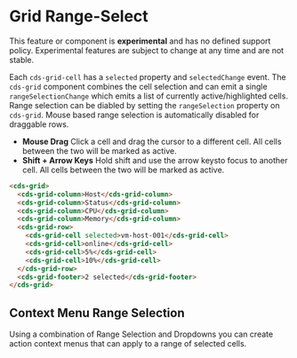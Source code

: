 
<Meta title="Data Grid (Preview)/Range Select" />

# Grid Range-Select

<cds-alert-group status="danger" cds-layout="m-b:lg">
  <cds-alert>
    This feature or component is <strong>experimental</strong> and has no defined support policy. Experimental features
    are subject to change at any time and are not stable.
  </cds-alert>
</cds-alert-group>

Each `cds-grid-cell` has a `selected` property and `selectedChange` event. The `cds-grid` component
combines the cell selection and can emit a single `rangeSelectionChange` which emits a list of currently
active/highlighted cells. Range selection can be diabled by setting the `rangeSelection` property on `cds-grid`. Mouse based
range selection is automatically disabled for draggable rows.

- **Mouse Drag** Click a cell and drag the cursor to a different cell. All cells between the two will be marked as active.
- **Shift + Arrow Keys** Hold shift and use the arrow keysto focus to another cell. All cells between the two will be marked as active.

<Story id="stories-grid--range-select" />

```html
<cds-grid>
  <cds-grid-column>Host</cds-grid-column>
  <cds-grid-column>Status</cds-grid-column>
  <cds-grid-column>CPU</cds-grid-column>
  <cds-grid-column>Memory</cds-grid-column>
  <cds-grid-row>
    <cds-grid-cell selected>vm-host-001</cds-grid-cell>
    <cds-grid-cell>online</cds-grid-cell>
    <cds-grid-cell>5%</cds-grid-cell>
    <cds-grid-cell>10%</cds-grid-cell>
  </cds-grid-row>
  <cds-grid-footer>2 selected</cds-grid-footer>
</cds-grid>
```

## Context Menu Range Selection

Using a combination of Range Selection and Dropdowns you can create action context menus
that can apply to a range of selected cells.

<Story id="stories-grid--range-select-context-menu" />
